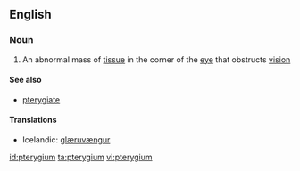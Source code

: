 ==English==

===Noun===
{{wikipedia}}
{{en-noun|pl2=pterygia}}

#{{medicine}} An abnormal mass of [[tissue]] in the corner of the [[eye]] that obstructs [[vision]]

====See also====
*[[pterygiate]]

====Translations====
{{trans-top|an abnormal mass of tissue in the corner of the eye}}
*Icelandic: [[glæruvængur]] {{m}}
{{trans-mid}}
{{trans-bottom}}

[[id:pterygium]]
[[ta:pterygium]]
[[vi:pterygium]]
